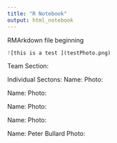 ---
title: "R Notebook"
output: html_notebook
---

RMArkdown file beginning

```{r}
![this is a test ](testPhoto.png)
```
Team Section:

Individual Sectons:
Name: 
Photo:


Name: 
Photo:


Name: 
Photo:


Name: 
Photo:


Name: Peter Bullard
Photo:


